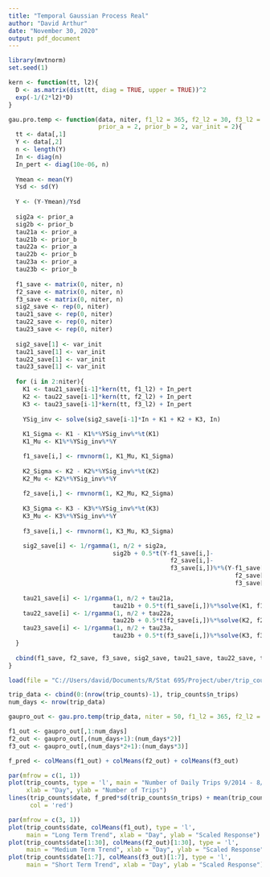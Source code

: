 ```yaml
---
title: "Temporal Gaussian Process Real"
author: "David Arthur"
date: "November 30, 2020"
output: pdf_document
---
```


```r
library(mvtnorm)
set.seed(1)

kern <- function(tt, l2){
  D <- as.matrix(dist(tt, diag = TRUE, upper = TRUE))^2
  exp(-1/(2*l2)*D)
}

gau.pro.temp <- function(data, niter, f1_l2 = 365, f2_l2 = 30, f3_l2 = 1, 
                         prior_a = 2, prior_b = 2, var_init = 2){
  tt <- data[,1]
  Y <- data[,2]
  n <- length(Y)
  In <- diag(n)
  In_pert <- diag(10e-06, n)
  
  Ymean <- mean(Y)
  Ysd <- sd(Y)
  
  Y <- (Y-Ymean)/Ysd
  
  sig2a <- prior_a
  sig2b <- prior_b
  tau21a <- prior_a
  tau21b <- prior_b
  tau22a <- prior_a
  tau22b <- prior_b
  tau23a <- prior_a
  tau23b <- prior_b
  
  f1_save <- matrix(0, niter, n)
  f2_save <- matrix(0, niter, n)
  f3_save <- matrix(0, niter, n)
  sig2_save <- rep(0, niter)
  tau21_save <- rep(0, niter)
  tau22_save <- rep(0, niter)
  tau23_save <- rep(0, niter)
  
  sig2_save[1] <- var_init
  tau21_save[1] <- var_init
  tau22_save[1] <- var_init
  tau23_save[1] <- var_init
  
  for (i in 2:niter){
    K1 <- tau21_save[i-1]*kern(tt, f1_l2) + In_pert
    K2 <- tau22_save[i-1]*kern(tt, f2_l2) + In_pert
    K3 <- tau23_save[i-1]*kern(tt, f3_l2) + In_pert
  
    YSig_inv <- solve(sig2_save[i-1]*In + K1 + K2 + K3, In)
  
    K1_Sigma <- K1 - K1%*%YSig_inv%*%t(K1)
    K1_Mu <- K1%*%YSig_inv%*%Y

    f1_save[i,] <- rmvnorm(1, K1_Mu, K1_Sigma)
    
    K2_Sigma <- K2 - K2%*%YSig_inv%*%t(K2)
    K2_Mu <- K2%*%YSig_inv%*%Y
    
    f2_save[i,] <- rmvnorm(1, K2_Mu, K2_Sigma)
    
    K3_Sigma <- K3 - K3%*%YSig_inv%*%t(K3)
    K3_Mu <- K3%*%YSig_inv%*%Y
    
    f3_save[i,] <- rmvnorm(1, K3_Mu, K3_Sigma)

    sig2_save[i] <- 1/rgamma(1, n/2 + sig2a, 
                             sig2b + 0.5*t(Y-f1_save[i,]-
                                             f2_save[i,]-
                                             f3_save[i,])%*%(Y-f1_save[i,]-
                                                               f2_save[i,]-
                                                               f3_save[i,]))
    
    tau21_save[i] <- 1/rgamma(1, n/2 + tau21a, 
                             tau21b + 0.5*t(f1_save[i,])%*%solve(K1, f1_save[i,]))
    tau22_save[i] <- 1/rgamma(1, n/2 + tau22a, 
                             tau22b + 0.5*t(f2_save[i,])%*%solve(K2, f2_save[i,]))
    tau23_save[i] <- 1/rgamma(1, n/2 + tau23a, 
                             tau23b + 0.5*t(f3_save[i,])%*%solve(K3, f3_save[i,]))
  }
  
  cbind(f1_save, f2_save, f3_save, sig2_save, tau21_save, tau22_save, tau23_save)
}

load(file = "C://Users/david/Documents/R/Stat 695/Project/uber/trip_counts.RData")

trip_data <- cbind(0:(nrow(trip_counts)-1), trip_counts$n_trips)
num_days <- nrow(trip_data)

gaupro_out <- gau.pro.temp(trip_data, niter = 50, f1_l2 = 365, f2_l2 = 30, f3_l2 = 1)

f1_out <- gaupro_out[,1:num_days]
f2_out <- gaupro_out[,(num_days+1):(num_days*2)]
f3_out <- gaupro_out[,(num_days*2+1):(num_days*3)]

f_pred <- colMeans(f1_out) + colMeans(f2_out) + colMeans(f3_out)

par(mfrow = c(1, 1))
plot(trip_counts, type = 'l', main = "Number of Daily Trips 9/2014 - 8/2015",
     xlab = "Day", ylab = "Number of Trips")
lines(trip_counts$date, f_pred*sd(trip_counts$n_trips) + mean(trip_counts$n_trips), 
      col = 'red')
```

```r
par(mfrow = c(3, 1))
plot(trip_counts$date, colMeans(f1_out), type = 'l',
     main = "Long Term Trend", xlab = "Day", ylab = "Scaled Response")
plot(trip_counts$date[1:30], colMeans(f2_out)[1:30], type = 'l',
     main = "Medium Term Trend", xlab = "Day", ylab = "Scaled Response")
plot(trip_counts$date[1:7], colMeans(f3_out)[1:7], type = 'l',
     main = "Short Term Trend", xlab = "Day", ylab = "Scaled Response")
```

